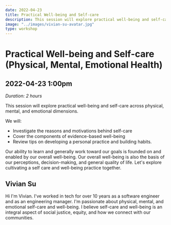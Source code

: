 ```yaml
---
date: 2022-04-23
title: Practical Well-being and Self-care
description: This session will explore practical well-being and self-care across physical, mental, and emotional dimensions. It will investigate the reasons and motivations behind self-care, cover the components of evidence-based well-being, and review tips on developing a personal practice and building habits. The workshop facilitator has no special credentials and is just a fellow tech industry worker and human who happens to be passionate about self-care and well-being.
image: "../images/vivian-su-avatar.jpg"
type: workshop
---
```


# Practical Well-being and Self-care (Physical, Mental, Emotional Health)

## 2022-04-23 1:00pm

_Duration: 2 hours_

<!--
- [Add to Google Calendar]()
- [Add to Microsoft Calendar]()
-->

This session will explore practical well-being and self-care across physical, mental, and emotional dimensions.

We will:

- Investigate the reasons and motivations behind self-care
- Cover the components of evidence-based well-being
- Review tips on developing a personal practice and building habits.

Our ability to learn and generally work toward our goals is founded on and enabled by our overall well-being. Our overall well-being is also the basis of our perceptions, decision-making, and general quality of life. Let's explore cultivating a self care and well-being practice together.

## Vivian Su

Hi I'm Vivian. I've worked in tech for over 10 years as a software engineer and as an engineering manager. I'm passionate about physical, mental, and emotional self-care and well-being. I believe self-care and well-being is an integral aspect of social justice, equity, and how we connect with our communities.
